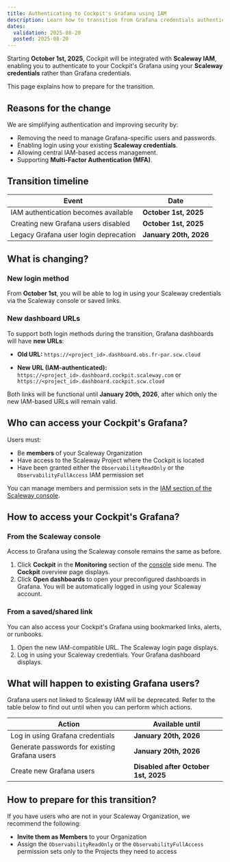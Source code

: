 ```yaml
---
title: Authenticating to Cockpit's Grafana using IAM
description: Learn how to transition from Grafana credentials authentication to Scaleway IAM to access your Cockpit's Grafana
dates:
  validation: 2025-08-20
  posted: 2025-08-20
---
```


Starting **October 1st, 2025**, Cockpit will be integrated with **Scaleway IAM**, enabling you to authenticate to your Cockpit's Grafana using your **Scaleway credentials** rather than Grafana credentials.

This page explains how to prepare for the transition.


## Reasons for the change

We are simplifying authentication and improving security by:

- Removing the need to manage Grafana-specific users and passwords.
- Enabling login using your existing **Scaleway credentials**.
- Allowing central IAM-based access management.
- Supporting **Multi-Factor Authentication (MFA)**.

## Transition timeline

| Event | Date |
|------|------|
| IAM authentication becomes available | **October 1st, 2025** |
| Creating new Grafana users disabled | **October 1st, 2025** |
| Legacy Grafana user login deprecation | **January 20th, 2026** |


## What is changing?

### New login method

From **October 1st**, you will be able to log in using your Scaleway credentials via the Scaleway console or saved links.

### New dashboard URLs

To support both login methods during the transition, Grafana dashboards will have **new URLs**:

- **Old URL:**
  `https://<project_id>.dashboard.obs.fr-par.scw.cloud`

- **New URL (IAM-authenticated):**
  `https://<project_id>.dashboard.cockpit.scaleway.com`
  or
  `https://<project_id>.dashboard.cockpit.scw.cloud`

Both links will be functional until **January 20th, 2026**, after which only the new IAM-based URLs will remain valid.

## Who can access your Cockpit's Grafana?

Users must:

- Be **members** of your Scaleway Organization
- Have access to the Scaleway Project where the Cockpit is located
- Have been granted either the `ObservabilityReadOnly` or the `ObservabilityFullAccess` IAM permission set

You can manage members and permission sets in the [IAM section of the Scaleway console](https://console.scaleway.com/iam/members).


## How to access your Cockpit's Grafana?

### From the Scaleway console

Access to Grafana using the Scaleway console remains the same as before.

1. Click **Cockpit** in the **Monitoring** section of the [console](https://console.scaleway.com/) side menu. The **Cockpit** overview page displays.
2. Click **Open dashboards** to open your preconfigured dashboards in Grafana. You will be automatically logged in using your Scaleway account.

### From a saved/shared link

You can also access your Cockpit's Grafana using bookmarked links, alerts, or runbooks.

1. Open the new IAM-compatible URL. The Scaleway login page displays.
2. Log in using your Scaleway credentials. Your Grafana dashboard displays.

## What will happen to existing Grafana users?

Grafana users not linked to Scaleway IAM will be deprecated. Refer to the table below to find out until when you can perform which actions.

| Action | Available until |
|--------|-----------------|
| Log in using Grafana credentials | **January 20th, 2026** |
| Generate passwords for existing Grafana users | **January 20th, 2026** |
| Create new Grafana users | **Disabled after October 1st, 2025** |

## How to prepare for this transition?

If you have users who are not in your Scaleway Organization, we recommend the following:

- **Invite them as Members** to your Organization
- Assign the `ObservabilityReadOnly` or the `ObservabilityFullAccess` permission sets only to the Projects they need to access